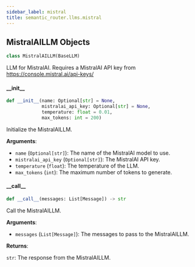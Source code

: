 ```yaml
---
sidebar_label: mistral
title: semantic_router.llms.mistral
---
```


## MistralAILLM Objects

```python
class MistralAILLM(BaseLLM)
```

LLM for MistralAI. Requires a MistralAI API key from https://console.mistral.ai/api-keys/

#### \_\_init\_\_

```python
def __init__(name: Optional[str] = None,
             mistralai_api_key: Optional[str] = None,
             temperature: float = 0.01,
             max_tokens: int = 200)
```

Initialize the MistralAILLM.

**Arguments**:

- `name` (`Optional[str]`): The name of the MistralAI model to use.
- `mistralai_api_key` (`Optional[str]`): The MistralAI API key.
- `temperature` (`float`): The temperature of the LLM.
- `max_tokens` (`int`): The maximum number of tokens to generate.

#### \_\_call\_\_

```python
def __call__(messages: List[Message]) -> str
```

Call the MistralAILLM.

**Arguments**:

- `messages` (`List[Message]`): The messages to pass to the MistralAILLM.

**Returns**:

`str`: The response from the MistralAILLM.

